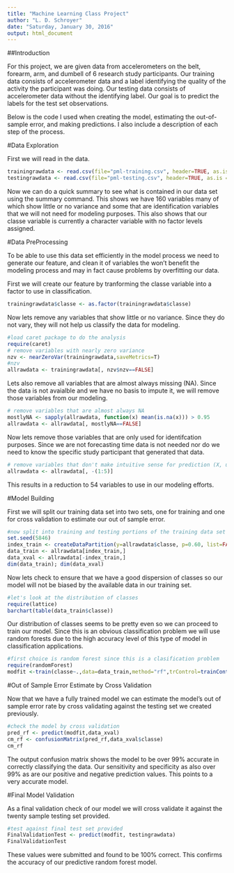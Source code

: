 ```yaml
---
title: "Machine Learning Class Project"
author: "L. D. Schroyer"
date: "Saturday, January 30, 2016"
output: html_document
---
```


##Introduction

For this project, we are given data from accelerometers on the belt, forearm, arm, and dumbell of 6 research study participants. Our training data consists of accelerometer data and a label identifying the quality of the activity the participant was doing. Our testing data consists of accelerometer data without the identifying label. Our goal is to predict the labels for the test set observations.

Below is the code I used when creating the model, estimating the out-of-sample error, and making predictions. I also include a description of each step of the process.

#Data Exploration

First we will read in the data.

```r
trainingrawdata <- read.csv(file="pml-training.csv", header=TRUE, as.is = TRUE, stringsAsFactors = FALSE, sep=',', na.strings=c('NA','','#DIV/0!'))
testingrawdata <- read.csv(file="pml-testing.csv", header=TRUE, as.is = TRUE, stringsAsFactors = FALSE, sep=',', na.strings=c('NA','','#DIV/0!'))
```

Now we can do a quick summary to see what is contained in our data set using the summary command. This shows we have 160 variables many of which show little or no variance and some that are identification variables that we will not need for modeling purposes. This also shows that our classe variable is currently a character variable with no factor levels assigned.

#Data PreProcessing

To be able to use this data set efficiently in the model process we need to generate our feature, and  clean it of variables the won't benefit the modeling process and may in fact cause problems by overfitting our data.

First we will create our feature by tranforming the classe variable into a factor to use in classification.

```r
trainingrawdata$classe <- as.factor(trainingrawdata$classe) 
```

Now lets remove any variables that show little or no variance. Since they do not vary, they will not help us classify the data for modeling.

```r
#load caret package to do the analysis
require(caret)
# remove variables with nearly zero variance
nzv <- nearZeroVar(trainingrawdata,saveMetrics=T)
#nzv
allrawdata <- trainingrawdata[, nzv$nzv==FALSE]
```

Lets also remove all variables that are almost always missing (NA). Since the data is not avaialble and we have no basis to impute it, we will remove those variables from our modeling.

```r
# remove variables that are almost always NA
mostlyNA <- sapply(allrawdata, function(x) mean(is.na(x))) > 0.95
allrawdata <- allrawdata[, mostlyNA==FALSE]
```


Now lets remove those variables that are only used for identifcation purposes. Since we are not forecasting time data is not needed nor do we need to know the specific study participant that generated that data.

```r
# remove variables that don't make intuitive sense for prediction (X, user_name, raw_timestamp_part_1, raw_timestamp_part_2, cvtd_timestamp), which happen to be the first five variables
allrawdata <- allrawdata[, -(1:5)]
```

This results in a reduction to 54 variables to use in our modeling efforts.

#Model Building

First we will split our training data set into two sets, one for training and one for cross validation to estimate our out of sample error.

```r
#now split into training and testing portions of the training data set
set.seed(5846)
index_train <- createDataPartition(y=allrawdata$classe, p=0.60, list=FALSE)
data_train <- allrawdata[index_train,]
data_xval <- allrawdata[-index_train,]
dim(data_train); dim(data_xval)
```


Now lets check to ensure that we have a good dispersion of classes so our model will not be biased by the available data in our training set.

```r
#let's look at the distribution of classes
require(lattice)
barchart(table(data_train$classe))
```

Our distribution of classes seems to be pretty even so we can proceed to train our model. Since this is an obvious classification problem we will use random forests due to the high accuracy level of this type of model in classification applications.

```r
#first choice is random forest since this is a clasification problem
require(randomForest)
modfit <-train(classe~.,data=data_train,method="rf",trControl=trainControl(method = "cv",number = 4,allowParallel = TRUE,verboseIter = FALSE))
```

#Out of Sample Error Estimate by Cross Validation

Now that we have a fully trained model we can estimate the model's out of sample error rate by cross validating against the testing set we created previously.

```r
#check the model by cross validation
pred_rf <- predict(modfit,data_xval)
cm_rf <- confusionMatrix(pred_rf,data_xval$classe)
cm_rf
```

The output confusion matrix shows the model to be over 99% accurate in correctly classifying the data. Our sensitivity and specificity as also over 99% as are our positive and negative prediction values. This points to a very accurate model.

#Final Model Validation

As a final validation check of our model we will cross validate it against the twenty sample testing set provided. 

```r
#test against final test set provided
FinalValidationTest <- predict(modfit, testingrawdata)
FinalValidationTest
```

These values were submitted and found to be 100% correct. This confirms the accuracy of our predictive random forest model.
